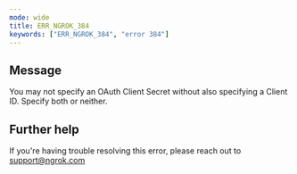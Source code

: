 ```yaml
---
mode: wide
title: ERR_NGROK_384
keywords: ["ERR_NGROK_384", "error 384"]
---
```


## Message

You may not specify an OAuth Client Secret without also specifying a Client ID. Specify both or neither.

## Further help

If you're having trouble resolving this error, please reach out to [support@ngrok.com](mailto:support@ngrok.com?subject=Help%20with%20ERR_NGROK_384)
